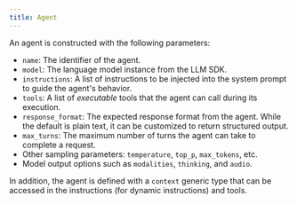 ```yaml
---
title: Agent
---
```



An agent is constructed with the following parameters:

- `name`: The identifier of the agent.
- `model`: The language model instance from the LLM SDK.
- `instructions`: A list of instructions to be injected into the system prompt to guide the agent's behavior.
- `tools`: A list of _executable_ tools that the agent can call during its execution.
- `response_format`: The expected response format from the agent. While the default is plain text, it can be customized to return structured output.
- `max_turns`: The maximum number of turns the agent can take to complete a request.
- Other sampling parameters: `temperature`, `top_p`, `max_tokens`, etc.
- Model output options such as `modalities`, `thinking`, and `audio`.

In addition, the agent is defined with a `context` generic type that can be accessed in the instructions (for dynamic instructions) and tools.

<Tabs>
  <TabItem label="TypeScript">
    <Code
      code={extractTypescriptAgentParamsTypes([
        "AgentParams",
      ])}
      lang="typescript"
      title="params.ts"
    />
  </TabItem>
  <TabItem label="Rust">
    <Code
      code={extractRustAgentParamsTypes([
        "AgentParams",
      ])}
      lang="rust"
      title="params.rs"
    />
  </TabItem>
  <TabItem label="Go">
    <Code
      code={extractGoAgentParamsTypes([
        "AgentParams",
      ])}
      lang="go"
      title="params.go"
    />
  </TabItem>
</Tabs>
